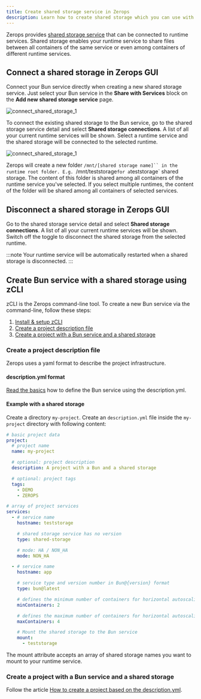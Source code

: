 ```yaml
---
title: Create shared storage service in Zerops
description: Learn how to create shared storage which you can use with your node.js service on Zerops.
---
```


Zerops provides [shared storage service](/shared-storage/overview) that can be connected to runtime services. Shared storage enables your runtime service to share files between all containers of the same service or even among containers of different runtime services.

## Connect a shared storage in Zerops GUI

Connect your Bun service directly when creating a new shared storage service. Just select your Bun service in the **Share with Services** block on the **Add new shared storage service** page.

![connect_shared_storage_1](/img/screenshots/connect_shared_storage_1.png)

To connect the existing shared storage to the Bun service, go to the shared storage service detail and select **Shared storage connections**. A list of all your current runtime services will be shown. Select a runtime service and the shared storage will be connected to the selected runtime.

![connect_shared_storage_1](/img/screenshots/connect_shared_storage_2.png)

Zerops will create a new folder `/mnt/[shared storage name]`` in the runtime root folder. E.g. `/mnt/teststorage`for a`teststorage` shared storage. The content of this folder is shared among all containers of the runtime service you've selected. If you select multiple runtimes, the content of the folder will be shared among all containers of selected services.

## Disconnect a shared storage in Zerops GUI

Go to the shared storage service detail and select **Shared storage connections**. A list of all your current runtime services will be shown. Switch off the toggle to disconnect the shared storage from the selected runtime.

:::note
Your runtime service will be automatically restarted when a shared storage is disconnected.
:::

## Create Bun service with a shared storage using zCLI

zCLI is the Zerops command-line tool. To create a new Bun service via the command-line, follow these steps:

1. [Install & setup zCLI](/references/cli)
2. [Create a project description file](/Bun/how-to/shared-storage#create-a-project-description-file)
3. [Create a project with a Bun service and a shared storage](/Bun/how-to/shared-storage#create-a-project-with-a-Bun-service-and-a-shared-storage)

### Create a project description file

Zerops uses a yaml format to describe the project infrastructure.

#### description.yml format

[Read the basics](/Bun/how-to/create#create-a-project-description-file) how to define the Bun service using the description.yml.

#### Example with a shared storage

Create a directory `my-project`. Create an `description.yml` file inside the `my-project` directory with following content:

```yml
# basic project data
project:
  # project name
  name: my-project

  # optional: project description
  description: A project with a Bun and a shared storage

  # optional: project tags
  tags:
    - DEMO
    - ZEROPS

# array of project services
services:
  - # service name
    hostname: teststorage

    # shared storage service has no version
    type: shared-storage

    # mode: HA / NON_HA
    mode: NON_HA

  - # service name
    hostname: app

    # service type and version number in Bun@{version} format
    type: bun@latest

    # defines the minimum number of containers for horizontal autoscaling. Max value = 6.
    minContainers: 2

    # defines the maximum number of containers for horizontal autoscaling. Max value = 6.
    maxContainers: 4

    # Mount the shared storage to the Bun service
    mount:
      - teststorage
```

The mount attribute accepts an array of shared storage names you want to mount to your runtime service.

### Create a project with a Bun service and a shared storage

Follow the article [How to create a project based on the description.yml](/Bun/how-to/create#create-a-project-based-on-the-descriptionyml).
